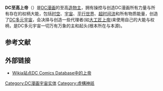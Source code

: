 {{unreferenced|time=2017-01-20T13:32:46+00:00}}
{{expand|time=2017-01-20}}
'''DC至高上帝'''（{{lang-en|'''DC Presence'''}}）是[[DC漫画|DC漫画]]的至高[[造物主|造物主]]，拥有操控与创造DC漫画所有力量与所有存在的权柄大能，包括[[时空|时空]]、[[多元宇宙|宇宙]]、[[平行宇宙|平行世界]]、[[时间线|超时间流]]和所有物质能量，创造了[[DC扩展宇宙|DC多元宇宙]]，会决择与创造一些代理者(如[[巨匠造物主|大工匠上帝]])来使用自己的大能与权柄，是DC多元宇宙一切万有万象的主和起头(根本所在与本源)。

==参考文献==
{{Reflist}}

==外部链接==
*[http://dc.wikia.com/wiki/Presence Wikia站点DC Comics Database中的上帝] {{Wayback|url=http://dc.wikia.com/wiki/Presence |date=20180519062127 }} {{en icon}}

{{DEFAULTSORT:Presence}}
[[Category:DC漫画宇宙实体|Category:DC漫画宇宙实体]]
[[Category:虛構神祇|Category:虛構神祇]]